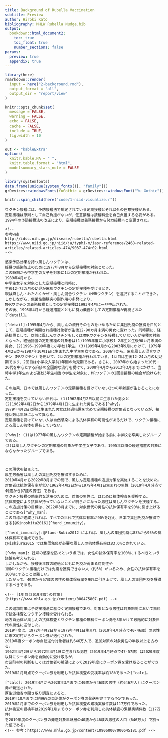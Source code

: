 ```yaml
---
title: Background of Rubella Vaccination
subtitle: Preview
author: Hiroki Kato
bibliography: MHLW Rubella Nudge.bib
output:
  bookdown::html_document2:
    toc: true
    toc_float: true
    number_sections: false
params:
  preview: true
  appendix: true
---
```


```r
library(here)
rmarkdown::render(
  input = here("2-background.rmd"),
  output_format = "all",
  output_dir = "report/view"
)
```

```r
knitr::opts_chunk$set(
  message = FALSE,
  warning = FALSE,
  echo = FALSE,
  cache = FALSE,
  include = TRUE,
  fig.width = 10
)

out <- "kableExtra"
options(
  knitr.kable.NA = " ",
  knitr.table.format = "html",
  modelsummary_stars_note = FALSE
)

library(systemfonts)
data.frame(unique(system_fonts()[, "family"]))
grDevices::windowsFonts(YuGothic = grDevices::windowsFont("Yu Gothic"))
```

```r
knitr::spin_child(here("code/1-niid-visualize.r"))
```

```asis
ワクチン接種には、予防接種法で規定されている定期接種とそれ以外の任意接種がある。
定期接種は原則として自己負担がないが、任意接種は接種料金を自己負担する必要がある。
1994年の予防接種法の改正により、定期接種は義務接種から努力接種へと変更された。

<!--
参考web
http://idsc.nih.go.jp/disease/rubella/rubella.html 
https://www.niid.go.jp/niid/ja/typhi-m/iasr-reference/2468-related-articles/related-articles-474/9037-474r02.html
-->

感染予防効果を持つ風しんワクチンは、
妊婦の感染防止のために1977年8月から定期接種の対象となった。
この時期から中学生の女子を対象に1回の定期接種が行われた。
1989年4月から、
中学生女子を対象とした定期接種と同時に、
生後12-72カ月の幼児が麻疹ワクチンの定期接種を受けるとき、
親は麻しん・おたふくかぜ・風しん混合ワクチン（MMRワクチン）を選択することができた。
しかしながら、無菌性髄膜炎の副作用の多発により、
MMRワクチンの義務接種としての定期接種は1993年4月に一旦中止された。
その後、1995年4月から経過措置とともに努力義務としての定期接種が再開された[^detail]。

[^detail]:1995年4月から、風しんの流行そのものを止めるために集団免疫の獲得を目的として、定期接種が再開され接種対象者が生後12-90カ月未満の男女に変わった。同時期に、経過措置として、以前に風しんワクチンもしくはMMRワクチンを接種していない人が接種の対象となった。経過措置の定期接種の対象者は(1)1995年度に小学校1-2年生と生後90カ月未満の男女、(2)1996-1999年度に小学校1年生、(3)1995年4月から2003年9月にかけて、1979年4月2日から1987年10月1日に生まれた中学生男女である。2006年から、麻疹風しん混合ワクチン（MRワクチン）を用いて、2回の定期接種が行われている。1回目は生後12-24カ月の幼児期であり、2回目は小学校入学前1年間の幼児期である。さらに、2007年から始まった10代・20代を中心とする麻疹の全国的な流行を受けて、2008年4月から2013年3月までにかけて、当時中学1年生および高校3年生相当の学生を対象に、MRワクチンの2回目接種の機会が設けられた。

その結果、日本では風しんワクチンの定期接種を受けていない2つの年齢層が生じることになった。
定期接種を受けていない世代は、(1)1962年4月2日以前に生まれた男女と
(2)1962年4月2日から1979年4月1日に生まれた男性である[^why]。
1979年4月2日以降に生まれた男女は経過措置を含めて定期接種の対象者となっているが、接種回数は年齢によって異なる。
定期接種を受けていない人は自然感染による抗体保有の可能性があるだけで、ワクチン接種による風しん抗体を保有していない。

[^why]: (1)は1977年の風しんワクチンの定期接種が始まる前に中学校を卒業したグループである。
(2)は風しんワクチンの定期接種の対象が中学生女子であり、1995年以降の経過措置の対象にならなかったグループである。
```

```r

```

```r
```

```asis
この現状を踏まえて、
厚生労働省は風しんの集団免疫を獲得するために、
2019年4月から2022年3月までの間で、風しん定期接種の追加対策を実施することを決めた。
対象者は抗体保有率が低い1962年4月2日から1979年4月1日生まれの男性（2019年4月時点で40歳から57歳の男性）である。
ワクチン接種の効率的な活用のために、対象の男性は、はじめに抗体検査を受検する。
抗体検査により抗体が持っていないことが明らかになった男性は風しんワクチンを接種する。
この追加対策の目標は、2022年3月までに、対象世代の男性の抗体保有率を90%に引き上げることである[^why_man]。
この目標が達成されれば、すべての世代で抗体保有率が90%を超え、日本で集団免疫が獲得できる[@Kinoshita2016][^herd_immunity]。

[^herd_immunity]:@Plans-Rubio2012 によれば、風しんの集団免疫は83%から95%の抗体保有率で達成できる。
@Nishiura2015 では集団免疫が必要な風しんの抗体保有率は83.6%とされている。

[^why_man]: 妊婦の感染を防ぐという点では、女性の抗体保有率を100%にするべきという議論も考えられる。
しかしながら、接種後年数の経過とともに免疫が弱まる可能性や
1回のワクチン接種だけでは免疫を獲得できない人（約5%）がいるため、女性の抗体保有率を100%にすることは難しい。
したがって、40歳から57歳の男性の抗体保有率を90%に引き上げて、風しんの集団免疫を獲得するべきである。

<!-- [1年目(2019年度)の対策](https://www.mhlw.go.jp/content/000475807.pdf) -->

この追加対策は予防接種法に基づく定期接種であり、対象となる男性は対象期間において無料で抗体検査とワクチン接種を受けられる。
地方自治体が風しんの抗体検査とワクチン接種の無料クーポン券を3年かけて段階的に対象世代の男性に送付した。
2019年度は、1972年4月2日から1979年4月1日生まれ（2019年4月時点で40-46歳）の男性に市区町村からクーポン券が送付された。
2019年度クーポン券自動送付対象者は約646万人で、追加対策の対象男性の半数以上を占める。
1962年4月2日から1972年4月1日に生まれた男性（2019年4月時点で47-57歳）は2020年度以降にクーポン券を自動的に受け取るが、
市区町村の判断もしくは対象者の希望によって2019年度にクーポン券を受け取ることができた。
2019年1月時点でクーポン券を利用した抗体検査の受検率は約18%であった[^calc]。

[^calc]: 2019年4月から2020年3月までに40歳から46歳の男性（約646万人）にクーポン券が発送された。
厚生労働省の聞き取り調査によると、
2019年10月までに約96%の自治体がクーポン券の発送を完了する予定であった。
2019年1月までのクーポン券を利用した抗体検査の累積実績件数は117万件であった。
抗体検査の受検率は2019年1月までのクーポン券を利用した抗体検査の累積実績件数（117万件）
を2019年度のクーポン券の発送対象年齢層の40歳から46歳の男性の人口（646万人）で割った値である。 
<!-- 参考：https://www.mhlw.go.jp/content/10906000/000645181.pdf -->
```
